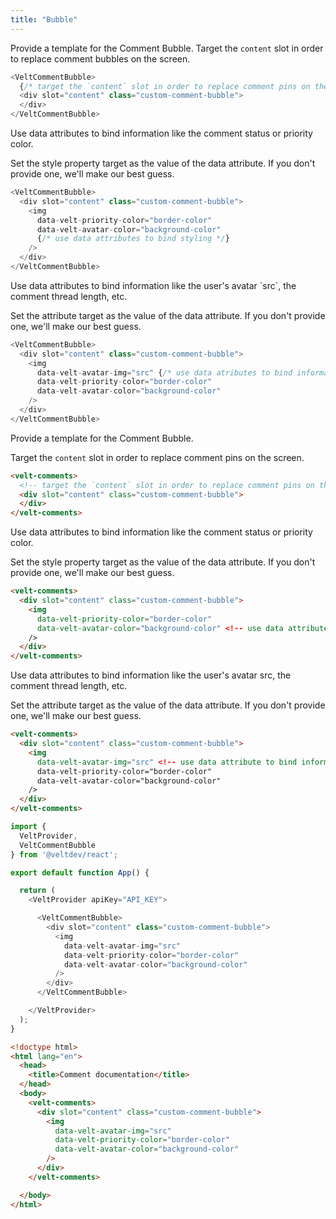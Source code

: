 ```yaml
---
title: "Bubble"
---
```

<Tabs>
  <Tab title="React / Next.js">


<Steps>

<Step title='Replace the Comment Bubble'>

Provide a template for the Comment Bubble.
Target the `content` slot in order to replace comment bubbles on the screen.

```js
<VeltCommentBubble>
  {/* target the `content` slot in order to replace comment pins on the screen */}
  <div slot="content" class="custom-comment-bubble">
  </div>
</VeltCommentBubble>
```


</Step>

<Step title='Bind data to the element style'>
Use data attributes to bind information like the comment status or priority color.

Set the style property target as the value of the data attribute. If you don't provide one, we'll make our best guess.

```js
<VeltCommentBubble>
  <div slot="content" class="custom-comment-bubble">
    <img 
      data-velt-priority-color="border-color" 
      data-velt-avatar-color="background-color" 
      {/* use data attributes to bind styling */}
    />
  </div>
</VeltCommentBubble>
```
</Step>

<Step title='Bind data to an element attribute'>
Use data attributes to bind information like the user's avatar `src`, the comment thread length, etc.

Set the attribute target as the value of the data attribute. If you don't provide one, we'll make our best guess.

```js
<VeltCommentBubble>
  <div slot="content" class="custom-comment-bubble">
    <img 
      data-velt-avatar-img="src" {/* use data atributes to bind information */}
      data-velt-priority-color="border-color" 
      data-velt-avatar-color="background-color" 
    />
  </div>
</VeltCommentBubble>
```
</Step>

</Steps>

  
</Tab>


  <Tab title="HTML">

<Steps>

<Step title='Replace the Comment Bubble'>
Provide a template for the Comment Bubble.
  
Target the `content` slot in order to replace comment pins on the screen.

```html
<velt-comments>
  <!-- target the `content` slot in order to replace comment pins on the screen -->
  <div slot="content" class="custom-comment-bubble">
  </div>
</velt-comments>
```
</Step>

<Step title='Bind data to the element style'>
Use data attributes to bind information like the comment status or priority color.

Set the style property target as the value of the data attribute. If you don't provide one, we'll make our best guess.
```html
<velt-comments>
  <div slot="content" class="custom-comment-bubble">
    <img 
      data-velt-priority-color="border-color" 
      data-velt-avatar-color="background-color" <!-- use data attribute to bind styling -->
    />
  </div>
</velt-comments>
```
</Step>

<Step title='Bind data to an element attribute'>
Use data attributes to bind information like the user's avatar src, the comment thread length, etc.

Set the attribute target as the value of the data attribute. If you don't provide one, we'll make our best guess.
```html
<velt-comments>
  <div slot="content" class="custom-comment-bubble">
    <img 
      data-velt-avatar-img="src" <!-- use data attribute to bind information -->
      data-velt-priority-color="border-color" 
      data-velt-avatar-color="background-color" 
    />
  </div>
</velt-comments>
```
</Step>

</Steps>


  

  
  
  </Tab>
</Tabs>

<RequestExample>

```js React / Next.js
import { 
  VeltProvider, 
  VeltCommentBubble
} from '@veltdev/react';

export default function App() {

  return (
    <VeltProvider apiKey="API_KEY">

      <VeltCommentBubble>
        <div slot="content" class="custom-comment-bubble">
          <img 
            data-velt-avatar-img="src"
            data-velt-priority-color="border-color" 
            data-velt-avatar-color="background-color" 
          />
        </div>
      </VeltCommentBubble>

    </VeltProvider>
  );
}
```


```html HTML
<!doctype html>
<html lang="en">
  <head>
    <title>Comment documentation</title>
  </head>
  <body>
    <velt-comments>
      <div slot="content" class="custom-comment-bubble">
        <img 
          data-velt-avatar-img="src"
          data-velt-priority-color="border-color" 
          data-velt-avatar-color="background-color" 
        />
      </div>
    </velt-comments>

  </body>
</html>
```

</RequestExample>
